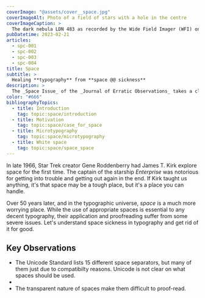```yaml
---
coverImage: "@assets/cover__space.jpg"
coverImageAlt: Photo of a field of stars with a hole in the centre
coverImageCaption: >
  The dark nebula LDN 483 as recorded by the Wide Field Imager (WFI) on the MPG/ESO 2.2-metre telescope at the La Silla Observatory in Chile. The object is a region of space clogged with gas and dust. These materials are dense enough to effectively eclipse the light of background stars. LDN 483 is located about 700 light-years away in the constellation of Serpens (The Serpent). (Source: ESO)
pubDatetime: 2023-02-21
articles:
  - spc-001
  - spc-002
  - spc-003
  - spc-004
title: Space
subtitle: >
  Healing **typography** from **space @@ sickness**
description: >
  The _Space Issue_ of the _Journal of Erratic Observations_ takes a closer look at typographic spaces: their function and creation, their multitude of species and annoyance in use.  It concludes with a proposal on how to master them with ease.
color: "#666"
bibliographyTopics:
  - title: Introduction
    tag: topic:space/introduction
  - title: Motivation
    tag: topic:space/case_for_space
  - title: Microtypography
    tag: topic:space/microtypography
  - title: White space
    tag: topic:space/space_space
---
```



In late 1966, Star Trek creator Gene Roddenberry had James T. Kirk explore space for the first time. The captain of the starship _Enterprise_ was notorious for getting into trouble and getting out again in the end. If Kirk taught us anything, it's that space may be a tough place, but it's a place you can handle.

Over 50 years later, and in the typographic universe, _space_ is a much more worrying place. While the use of appropriate spaces is essential to any decent typography, their application and proofreading suffer from some severe issues. Let's understand space sickness in typography and get rid of it for good.

## Key Observations

- The Unicode Standard lists 15 different space separators, but  many of them just due to compatibilty reasons. Unicode is not clear on what spaces should be used.
-
- The transparent nature of spaces make them difficult to proof-read.
